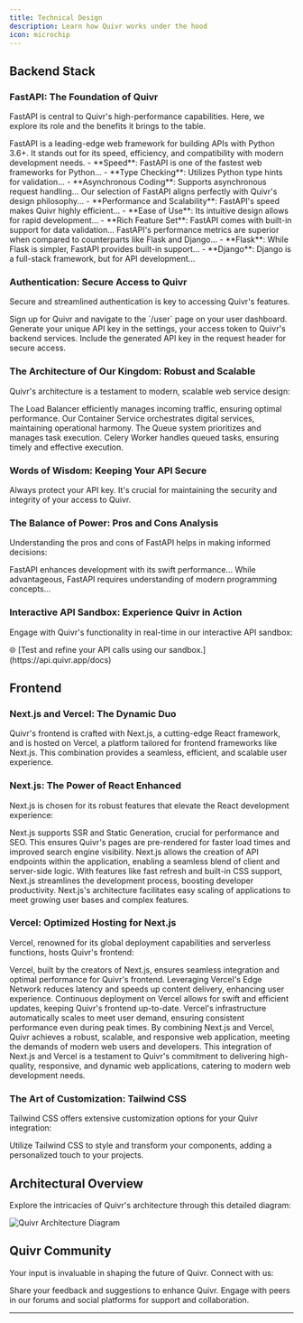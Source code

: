 ```yaml
---
title: Technical Design
description: Learn how Quivr works under the hood
icon: microchip
--- 
```



## Backend Stack

### FastAPI: The Foundation of Quivr

FastAPI is central to Quivr's high-performance capabilities. Here, we explore its role and the benefits it brings to the table.

<AccordionGroup>
  <Accordion title="Introduction to FastAPI">
    FastAPI is a leading-edge web framework for building APIs with Python 3.6+. It stands out for its speed, efficiency, and compatibility with modern development needs.
    - **Speed**: FastAPI is one of the fastest web frameworks for Python...
    - **Type Checking**: Utilizes Python type hints for validation...
    - **Asynchronous Coding**: Supports asynchronous request handling...
  </Accordion>
  <Accordion title="Choosing FastAPI for Quivr">
    Our selection of FastAPI aligns perfectly with Quivr's design philosophy...
    - **Performance and Scalability**: FastAPI's speed makes Quivr highly efficient...
    - **Ease of Use**: Its intuitive design allows for rapid development...
    - **Rich Feature Set**: FastAPI comes with built-in support for data validation...
  </Accordion>
  <Accordion title="FastAPI vs Other Frameworks">
    FastAPI's performance metrics are superior when compared to counterparts like Flask and Django...
    - **Flask**: While Flask is simpler, FastAPI provides built-in support...
    - **Django**: Django is a full-stack framework, but for API development...
  </Accordion>
</AccordionGroup>

### Authentication: Secure Access to Quivr

Secure and streamlined authentication is key to accessing Quivr's features.

<Steps>
  <Step title="Account Creation">
    Sign up for Quivr and navigate to the `/user` page on your user dashboard.
  </Step>
  <Step title="API Key Generation">
    Generate your unique API key in the settings, your access token to Quivr's backend services.
  </Step>
  <Step title="API Key Usage">
    Include the generated API key in the request header for secure access.
  </Step>
</Steps>

### The Architecture of Our Kingdom: Robust and Scalable

Quivr's architecture is a testament to modern, scalable web service design:

<CardGroup cols={2}>
  <Card title="Load Balancer" icon="network-wired">
    The Load Balancer efficiently manages incoming traffic, ensuring optimal performance.
  </Card>
  <Card title="Container Service" icon="docker">
    Our Container Service orchestrates digital services, maintaining operational harmony.
  </Card>
  <Card title="Queue" icon="crown">
    The Queue system prioritizes and manages task execution.
  </Card>
  <Card title="Celery Worker" icon="list">
    Celery Worker handles queued tasks, ensuring timely and effective execution.
  </Card>
</CardGroup>

### Words of Wisdom: Keeping Your API Secure

<Warning>
  Always protect your API key. It's crucial for maintaining the security and integrity of your access to Quivr.
</Warning>


### The Balance of Power: Pros and Cons Analysis

Understanding the pros and cons of FastAPI helps in making informed decisions:

<AccordionGroup>
  <Accordion title="Advantages of Using FastAPI">
    FastAPI enhances development with its swift performance...
  </Accordion>
  <Accordion title="Considerations for FastAPI">
    While advantageous, FastAPI requires understanding of modern programming concepts...
  </Accordion>
</AccordionGroup>

### Interactive API Sandbox: Experience Quivr in Action

Engage with Quivr's functionality in real-time in our interactive API sandbox:

<Info>
  🌐 [Test and refine your API calls using our sandbox.](https://api.quivr.app/docs)
</Info>

## Frontend

###  Next.js and Vercel: The Dynamic Duo
Quivr's frontend is crafted with Next.js, a cutting-edge React framework, and is hosted on Vercel, a platform tailored for frontend frameworks like Next.js. This combination provides a seamless, efficient, and scalable user experience.

### Next.js: The Power of React Enhanced
Next.js is chosen for its robust features that elevate the React development experience:

<AccordionGroup>
  <Accordion title="Server-Side Rendering & Static Generation">
    Next.js supports SSR and Static Generation, crucial for performance and SEO. This ensures Quivr's pages are pre-rendered for faster load times and improved search engine visibility.
  </Accordion>
  <Accordion title="API Routes">
    Next.js allows the creation of API endpoints within the application, enabling a seamless blend of client and server-side logic.
  </Accordion>
  <Accordion title="Enhanced Development Experience">
    With features like fast refresh and built-in CSS support, Next.js streamlines the development process, boosting developer productivity.
  </Accordion>
  <Accordion title="Scalability">
    Next.js's architecture facilitates easy scaling of applications to meet growing user bases and complex features.
  </Accordion>
</AccordionGroup>

### Vercel: Optimized Hosting for Next.js

Vercel, renowned for its global deployment capabilities and serverless functions, hosts Quivr's frontend:


<CardGroup cols={2}>
  <Card title="Optimized for Next.js" icon="react">
    Vercel, built by the creators of Next.js, ensures seamless integration and optimal performance for Quivr's frontend.
  </Card>
  <Card title="Edge Network" icon="network-wired">
    Leveraging Vercel's Edge Network reduces latency and speeds up content delivery, enhancing user experience.
  </Card>
  <Card title="Continuous Deployment" icon="octopus-deploy">
    Continuous deployment on Vercel allows for swift and efficient updates, keeping Quivr's frontend up-to-date.
  </Card>
  <Card title="Scalable Infrastructure" icon="layer-group">
    Vercel's infrastructure automatically scales to meet user demand, ensuring consistent performance even during peak times.
  </Card>
</CardGroup>


<Tip>
  By combining Next.js and Vercel, Quivr achieves a robust, scalable, and responsive web application, meeting the demands of modern web users and developers.
</Tip>
This integration of Next.js and Vercel is a testament to Quivr's commitment to delivering high-quality, responsive, and dynamic web applications, catering to modern web development needs.

### The Art of Customization: Tailwind CSS

Tailwind CSS offers extensive customization options for your Quivr integration:

<Tip>
  Utilize Tailwind CSS to style and transform your components, adding a personalized touch to your projects.
</Tip>

## Architectural Overview

Explore the intricacies of Quivr's architecture through this detailed diagram:

<Frame>
  <img src="/images/architectural-high-level.png" alt="Quivr Architecture Diagram"/>
</Frame>

## Quivr Community

Your input is invaluable in shaping the future of Quivr. Connect with us:

<Tabs>
  <Tab title="Feedback">
    Share your feedback and suggestions to enhance Quivr.
  </Tab>
  <Tab title="Community">
    Engage with peers in our forums and social platforms for support and collaboration.
  </Tab>
</Tabs>

---